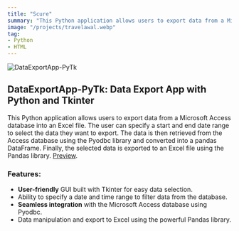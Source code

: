 ```yaml
---
title: "Scure"
summary: "This Python application allows users to export data from a Microsoft Access database into an Excel file. The user can specify a start and end date range to select the data they want to export. The data is then retrieved from the Access database using the Pyodbc library and converted into a pandas DataFrame. Finally, the selected data is exported to an Excel file using the Pandas library."
image: "/projects/travelawal.webp"
tag: 
- Python
- HTML
---
```


![DataExportApp-PyTk](/projects/travelawal.webp)

## DataExportApp-PyTk: Data Export App with Python and Tkinter
This Python application allows users to export data from a Microsoft Access database into an Excel file. The user can specify a start and end date range to select the data they want to export. The data is then retrieved from the Access database using the Pyodbc library and converted into a pandas DataFrame. Finally, the selected data is exported to an Excel file using the Pandas library.
[Preview](https://github.com/radhika0910/DataExportApp-PyTk).


### Features:
- **User-friendly** GUI built with Tkinter for easy data selection.
- Ability to specify a date and time range to filter data from the database.
- **Seamless integration** with the Microsoft Access database using Pyodbc.
- Data manipulation and export to Excel using the powerful Pandas library.
